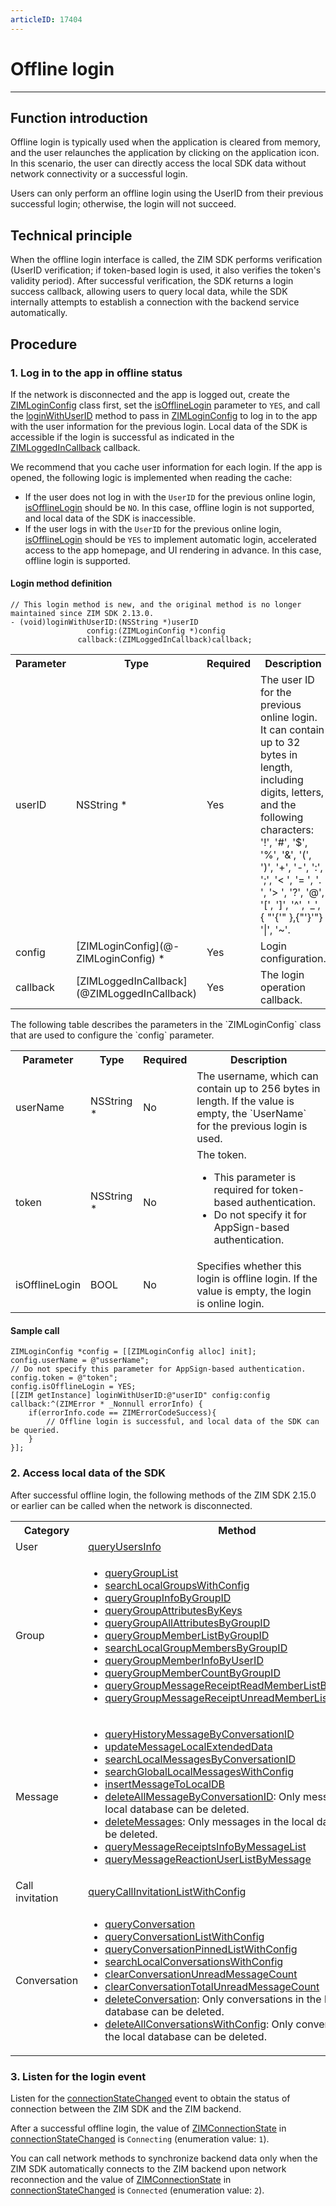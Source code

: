 ```yaml
---
articleID: 17404
---
```


# Offline login

- - -
## Function introduction

Offline login is typically used when the application is cleared from memory, and the user relaunches the application by clicking on the application icon. In this scenario, the user can directly access the local SDK data without network connectivity or a successful login.

<Note title="Note">

Users can only perform an offline login using the UserID from their previous successful login; otherwise, the login will not succeed.
</Note>

## Technical principle

When the offline login interface is called, the ZIM SDK performs verification (UserID verification; if token-based login is used, it also verifies the token's validity period). After successful verification, the SDK returns a login success callback, allowing users to query local data, while the SDK internally attempts to establish a connection with the backend service automatically.


## Procedure

### 1\. Log in to the app in offline status

If the network is disconnected and the app is logged out, create the [ZIMLoginConfig](@-ZIMLoginConfig) class first, set the [isOfflineLogin](@isOfflineLogin) parameter to `YES`, and call the [loginWithUserID](https://www.zegocloud.com/article/api?doc=zim_API~objective-c_macos~protocol~ZIM#login-with-user-id-config-callback-2) method to pass in [ZIMLoginConfig](@-ZIMLoginConfig) to log in to the app with the user information for the previous login. Local data of the SDK is accessible if the login is successful as indicated in the [ZIMLoggedInCallback](@ZIMLoggedInCallback) callback.

<Note title="Note">
We recommend that you cache user information for each login. If the app is opened, the following logic is implemented when reading the cache:

- If the user does not log in with the `UserID` for the previous online login, [isOfflineLogin](@isOfflineLogin) should be `NO`. In this case, offline login is not supported, and local data of the SDK is inaccessible.
- If the user logs in with the `UserID` for the previous online login, [isOfflineLogin](@isOfflineLogin) should be `YES` to implement automatic login, accelerated access to the app homepage, and UI rendering in advance. In this case, offline login is supported.

</Note>

#### Login method definition

```objc
// This login method is new, and the original method is no longer maintained since ZIM SDK 2.13.0.
- (void)loginWithUserID:(NSString *)userID
                 config:(ZIMLoginConfig *)config
               callback:(ZIMLoggedInCallback)callback;
```

<table>
<tbody><tr>
<th>Parameter</th>
<th>Type</th>
<th>Required</th>
<th>Description</th>
</tr>
<tr>
<td>userID</td>
<td>NSString *</td>
<td>Yes</td>
<td>The user ID for the previous online login. It can contain up to 32 bytes in length, including digits, letters, and the following characters: &apos;!&apos;, &apos;#&apos;, &apos;$&apos;, &apos;%&apos;, &apos;&amp;&apos;, &apos;(&apos;, &apos;)&apos;, &apos;+&apos;, &apos;-&apos;, &apos;:&apos;, &apos;;&apos;, &apos;< &apos;, &apos;= &apos;, &apos;. &apos;, &apos;> &apos;, &apos;?&apos;, &apos;@&apos;, &apos;[&apos;, &apos;]&apos;, &apos;^&apos;, &apos;_&apos;, { "'{'" },{"'}'"} &apos;|&apos;, &apos;~&apos;.</td>
</tr>
<tr>
<td>config</td>
<td>[ZIMLoginConfig](@-ZIMLoginConfig) *</td>
<td>Yes</td>
<td>Login configuration.</td>
</tr>
<tr>
<td>callback</td>
<td>[ZIMLoggedInCallback](@ZIMLoggedInCallback)</td>
<td>Yes</td>
<td>The login operation callback.</td>
</tr>
</tbody></table>
The following table describes the parameters in the `ZIMLoginConfig` class that are used to configure the `config` parameter.

<table>
<tbody><tr>
<th>Parameter</th>
<th>Type</th>
<th>Required</th>
<th>Description</th>
</tr>
<tr>
<td>userName</td>
<td>NSString *</td>
<td>No</td>
<td>The username, which can contain up to 256 bytes in length. If the value is empty, the `UserName` for the previous login is used.</td>
</tr>
<tr>
<td>token</td>
<td>NSString *</td>
<td>No</td>
<td>The token.<ul><li>This parameter is required for token-based authentication.</li><li>Do not specify it for AppSign-based authentication.</li></ul></td>
</tr>
<tr>
<td>isOfflineLogin</td>
<td>BOOL</td>
<td>No</td>
<td>Specifies whether this login is offline login. If the value is empty, the login is online login.</td>
</tr>
</tbody></table>

#### Sample call

```objc
ZIMLoginConfig *config = [[ZIMLoginConfig alloc] init];
config.userName = @"usserName";
// Do not specify this parameter for AppSign-based authentication.
config.token = @"token";
config.isOfflineLogin = YES;
[[ZIM getInstance] loginWithUserID:@"userID" config:config callback:^(ZIMError * _Nonnull errorInfo) {
    if(errorInfo.code == ZIMErrorCodeSuccess){
        // Offline login is successful, and local data of the SDK can be queried.
    }
}];
```

### 2\. Access local data of the SDK

After successful offline login, the following methods of the ZIM SDK 2.15.0 or earlier can be called when the network is disconnected.

<table>
<tbody><tr>
<th>Category</th>
<th>Method</th>
</tr>
<tr>
<td>User</td>
<td><a href="https://doc-en.zego.im/article/api?doc=zim_API~objective-c_macos~protocol~ZIM#query-users-info-user-i-ds-config-callback" target="_blank" referer="noopener">queryUsersInfo</a></td>
</tr>
<tr>
<td>Group</td>
<td><ul>
<li><a href="https://doc-en.zego.im/article/api?doc=zim_API~objective-c_macos~protocol~ZIM#query-group-list" target="_blank" referer="noopener">queryGroupList</a></li>
<li><a href="https://doc-en.zego.im/article/api?doc=zim_API~objective-c_macos~protocol~ZIM#search-local-group-members-by-group-id-group-id-config-callback" target="_blank" referer="noopener">searchLocalGroupsWithConfig</a></li>
<li><a href="https://doc-en.zego.im/article/api?doc=zim_API~objective-c_macos~protocol~ZIM#query-group-info-by-group-id-callback" target="_blank" referer="noopener">queryGroupInfoByGroupID</a></li>
<li><a href="https://doc-en.zego.im/article/api?doc=zim_API~objective-c_macos~protocol~ZIM#query-group-attributes-by-keys-group-id-callback" target="_blank" referer="noopener">queryGroupAttributesByKeys</a></li>
<li><a href="https://doc-en.zego.im/article/api?doc=zim_API~objective-c_macos~protocol~ZIM#query-group-all-attributes-by-group-id-callback" target="_blank" referer="noopener">queryGroupAllAttributesByGroupID</a></li>
<li><a href="https://doc-en.zego.im/article/api?doc=zim_API~objective-c_macos~protocol~ZIM#query-group-member-list-by-group-id-config-callback" target="_blank" referer="noopener">queryGroupMemberListByGroupID</a></li>
<li><a href="https://doc-en.zego.im/article/api?doc=zim_API~objective-c_macos~protocol~ZIM#search-local-group-members-by-group-id-group-id-config-callback" target="_blank" referer="noopener">searchLocalGroupMembersByGroupID</a></li>
<li><a href="https://doc-en.zego.im/article/api?doc=zim_API~objective-c_macos~protocol~ZIM#query-group-member-info-by-user-id-group-id-callback" target="_blank" referer="noopener">queryGroupMemberInfoByUserID</a></li>
<li><a href="https://doc-en.zego.im/article/api?doc=zim_API~objective-c_macos~protocol~ZIM#query-group-member-count-by-group-id-group-id-callback" target="_blank" referer="noopener">queryGroupMemberCountByGroupID</a></li>
<li><a href="https://doc-en.zego.im/article/api?doc=zim_API~objective-c_macos~protocol~ZIM#query-group-message-receipt-read-member-list-by-message-message-group-id-config-callback" target="_blank" referer="noopener">queryGroupMessageReceiptReadMemberListByMessage</a></li>
<li><a href="https://doc-en.zego.im/article/api?doc=zim_API~objective-c_macos~protocol~ZIM#query-group-message-receipt-unread-member-list-by-message-message-group-id-config-callback" target="_blank" referer="noopener">queryGroupMessageReceiptUnreadMemberListByMessage</a></li>
</ul></td>
</tr>
<tr>
<td>Message</td>
<td><ul>
<li><a href="https://doc-en.zego.im/article/api?doc=zim_API~objective-c_macos~protocol~ZIM#query-history-message-by-conversation-id-conversation-type-config-callback" target="_blank" referer="noopener">queryHistoryMessageByConversationID</a></li>
<li><a href="https://doc-en.zego.im/article/api?doc=zim_API~objective-c_macos~protocol~ZIM#update-message-local-extended-data-local-extended-data-message-callback" target="_blank" referer="noopener">updateMessageLocalExtendedData</a></li>
<li><a href="https://doc-en.zego.im/article/api?doc=zim_API~objective-c_macos~protocol~ZIM#search-local-messages-by-conversation-id-conversation-id-conversation-type-config-callback" target="_blank" referer="noopener">searchLocalMessagesByConversationID</a></li>
<li><a href="https://doc-en.zego.im/article/api?doc=zim_API~objective-c_macos~protocol~ZIM#search-global-local-messages-with-config-config-callback" target="_blank" referer="noopener">searchGlobalLocalMessagesWithConfig</a></li>
<li><a href="https://doc-en.zego.im/article/api?doc=zim_API~objective-c_macos~protocol~ZIM#insert-message-to-local-db-message-conversation-id-conversation-type-sender-user-id-callback" target="_blank" referer="noopener">insertMessageToLocalDB</a></li>
<li><a href="https://doc-en.zego.im/article/api?doc=zim_API~objective-c_macos~protocol~ZIM#delete-all-message-by-conversation-id-conversation-id-conversation-type-config-callback" target="_blank" referer="noopener">deleteAllMessageByConversationID</a>: Only messages in the local database can be deleted.</li>
<li><a href="https://doc-en.zego.im/article/api?doc=zim_API~objective-c_macos~protocol~ZIM#delete-messages-message-list-conversation-id-conversation-type-config-callback" target="_blank" referer="noopener">deleteMessages</a>: Only messages in the local database can be deleted.</li>
<li><a href="https://doc-en.zego.im/article/api?doc=zim_API~objective-c_macos~protocol~ZIM#query-message-receipts-info-by-message-list-message-list-conversation-id-conversation-type-callback" target="_blank" referer="noopener">queryMessageReceiptsInfoByMessageList</a></li>
<li><a href="https://doc-en.zego.im/article/api?doc=zim_API~objective-c_macos~protocol~ZIM#query-message-reaction-user-list-by-message-message-config-callback" target="_blank" referer="noopener">queryMessageReactionUserListByMessage</a></li>
</ul></td>
</tr>
<tr>
<td>Call invitation</td>
<td><a href="https://doc-en.zego.im/article/api?doc=zim_API~objective-c_macos~protocol~ZIM#query-call-invitation-list-with-config-callback" target="_blank" referer="noopener">queryCallInvitationListWithConfig</a></td>
</tr>
<tr>
<td>Conversation</td>
<td><ul>
<li><a href="https://doc-en.zego.im/article/api?doc=zim_API~objective-c_macos~protocol~ZIM#query-conversation-conversation-id-conversation-type-callback" target="_blank" referer="noopener">queryConversation</a></li>
<li><a href="https://doc-en.zego.im/article/api?doc=zim_API~objective-c_macos~protocol~ZIM#query-conversation-list-with-config-callback" target="_blank" referer="noopener">queryConversationListWithConfig</a></li>
<li><a href="https://doc-en.zego.im/article/api?doc=zim_API~objective-c_macos~protocol~ZIM#query-conversation-list-with-config-callback" target="_blank" referer="noopener">queryConversationPinnedListWithConfig</a></li>
<li><a href="https://doc-en.zego.im/article/api?doc=zim_API~objective-c_macos~protocol~ZIM#search-local-conversations-with-config-config-callback" target="_blank" referer="noopener">searchLocalConversationsWithConfig</a></li>
<li><a href="https://doc-en.zego.im/article/api?doc=zim_API~objective-c_macos~protocol~ZIM#clear-conversation-unread-message-count-conversation-type-config-callback" target="_blank" referer="noopener">clearConversationUnreadMessageCount</a></li>
<li><a href="https://doc-en.zego.im/article/api?doc=zim_API~objective-c_macos~protocol~ZIM#clear-conversation-total-unread-message-count-callback" target="_blank" referer="noopener">clearConversationTotalUnreadMessageCount</a></li>
<li><a href="https://doc-en.zego.im/article/api?doc=zim_API~objective-c_macos~protocol~ZIM#delete-conversation-conversation-type-config-callback" target="_blank" referer="noopener">deleteConversation</a>: Only conversations in the local database can be deleted.</li>
<li><a href="https://doc-en.zego.im/article/api?doc=zim_API~objective-c_macos~protocol~ZIM#delete-all-conversations-with-config-config-callback" target="_blank" referer="noopener">deleteAllConversationsWithConfig</a>: Only conversations in the local database can be deleted.</li>
</ul></td>
</tr>
</tbody></table>

### 3\. Listen for the login event

Listen for the [connectionStateChanged](https://doc-en.zego.im/article/api?doc=zim_API~objective-c_macos~protocol~ZIMEventHandler#zim-connection-state-changed-event-extended-data) event to obtain the status of connection between the ZIM SDK and the ZIM backend.

After a successful offline login, the value of [ZIMConnectionState](https://doc-en.zego.im/article/api?doc=zim_API~objectivec_ios~enum~ZIMConnectionState) in [connectionStateChanged](https://doc-en.zego.im/article/api?doc=zim_API~objective-c_macos~protocol~ZIMEventHandler#zim-connection-state-changed-event-extended-data) is `Connecting` (enumeration value: `1`).

You can call network methods to synchronize backend data only when the ZIM SDK automatically connects to the ZIM backend upon network reconnection and the value of [ZIMConnectionState](https://doc-en.zego.im/article/api?doc=zim_API~objectivec_ios~enum~ZIMConnectionState) in [connectionStateChanged](https://doc-en.zego.im/article/api?doc=zim_API~objective-c_macos~protocol~ZIMEventHandler#zim-connection-state-changed-event-extended-data) is `Connected` (enumeration value: `2`).
